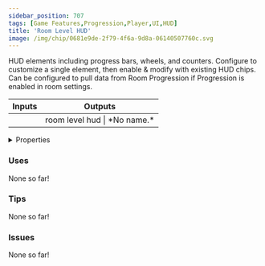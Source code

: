 ```yaml
---
sidebar_position: 707
tags: [Game Features,Progression,Player,UI,HUD]
title: 'Room Level HUD'
image: /img/chip/0681e9de-2f79-4f6a-9d8a-06140507760c.svg
---
```


HUD elements including progress bars, wheels, and counters. Configure to customize a single element, then enable & modify with existing HUD chips. Can be configured to pull data from Room Progression if Progression is enabled in room settings.



<IChip uuid="0681e9de-2f79-4f6a-9d8a-06140507760c"/>

<table><thead><tr><th>Inputs</th><th>Outputs</th></tr></thead><tbody><tr><td /><td>room level hud | *No name.*</td></tr></tbody></table>

<details>
  <summary>Properties</summary>
  <div>
    <div>
    <table>
      <tbody>
        <tr>
          <td>Is beta required?</td>
          <td>No</td>
        </tr>
        <tr>
          <td>Is chip a trolling risk?</td>
          <td>No</td>
        </tr>
        <tr>
          <td>Is chip a role assignment risk?</td>
          <td>No</td>
        </tr>
        <tr>
          <td>Chip UUID</td>
          <td>0681e9de-2f79-4f6a-9d8a-06140507760c</td>
        </tr>
        <tr>
          <td>Room availability</td>
          <td>Available everywhere</td>
        </tr>
      </tbody>
    </table>
    </div>
  </div>
</details>

### Uses

None so far!

### Tips

None so far!

### Issues

None so far!
